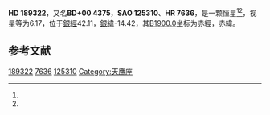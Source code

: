 {{Starbox begin
| name = HD 189322
}}
{{Starbox observe
| epoch = [[J2000.0|J2000.0]]
| constell = {{星座名待查}}<ref name=SIMBAD>{{cite web
 | url=http://simbad.u-strasbg.fr/simbad/sim-id?Ident=HR+7636
 | title =Pulsating variable Star
 | publisher=Centre de Données astronomiques de Strasbourg
 | work=SIMBAD
 | accessdate=2012-07-13}}</ref><ref name=DATA>{{cite web
 | url=http://vizier.u-strasbg.fr/viz-bin/VizieR-5?-out.add=.&-source=5050&-corr=PK=HR&-out.max=9999&HR=7636
 | title=VizieR Detailed Page
 | accessdate=2012-07-13
 | archive-date=2016-03-05
 | archive-url=https://web.archive.org/web/20160305024934/http://vizier.u-strasbg.fr/viz-bin/VizieR-5?-out.add=.&-source=5050&-corr=PK=HR&-out.max=9999&HR=7636
 | dead-url=no
 }}</ref>
| 星官 = 
| ra = {{RA|19|59|22.7}}<ref name=SIMBAD /><ref name=DATA />
| dec = {{DEC|+1|22|40}}<ref name=SIMBAD /><ref name=DATA />
| appmag_v = 6.17<ref name=SIMBAD /><ref name=DATA />
}}
{{Starbox character
| class = G8III<ref name=SIMBAD /><ref name=DATA />
| b-v = 1.13<ref name=SIMBAD /><ref name=DATA />
| u-b = 0.9<ref name=SIMBAD /><ref name=DATA />
| r-i = <ref name=SIMBAD /><ref name=DATA />
| variable = 
}}
{{Starbox astrometry
| radial_v = 0.9
| prop_mo_ra = 6
| parallax = 
| p_error = 
}}
{{Starbox catalog
| names =BD+00 4375，[[SAO星表|SAO]] 125310，[[HD星表|HD]] 189322，[[HR星表|HR]] 7636}}
{{Starbox reference |Simbad=HR+7636}}
{{Starbox end}}

'''HD 189322'''，又名'''BD+00 4375'''，'''SAO 125310'''、'''HR 7636'''，是一颗恒星<ref name=SIMBAD /><ref name=DATA />，视星等为6.17，位于[[銀道座標系|銀經]]42.11，[[銀道座標系|銀緯]]-14.42，其[[B1900.0|B1900.0]]坐标为赤經{{RA|19|54|17.6}}，赤緯{{DEC|+1|-14.42|15}}。

== 参考文献 ==
{{reflist}}

{{star-stub}}

[[Category:HD和HDE天體|189322]]
[[Category:HR天體|7636]]
[[Category:SAO天體|125310]]
[[Category:天鹰座|Category:天鹰座]]